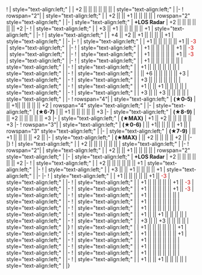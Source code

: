 {{Ship/EquipmentBonuses|Kai Ni C|class=<includeonly>mw-collapsed</includeonly>}}
! {{RedGunHeavy}}{{EquipmentLink|35.6cm Twin Gun Mount (Dazzle Camouflage)}}
| style="text-align:left;" | 
| +2 || || || || || || 
| style="text-align:left;" | 
|-
! rowspan="2"|{{RedGunHeavy}}{{EquipmentLink|35.6cm Triple Gun Mount Kai (Dazzle Camouflage)}}
| style="text-align:left;" | 
| +2 || || +1 || || || || 
| rowspan="2" style="text-align:left;" | 
|-
| style="text-align:left;" | '''+LOS Radar'''
| +2 || || || || || || +2
|-
! {{RedGunHeavy}}{{EquipmentLink|35.6cm Twin Gun Mount Kai}}
| style="text-align:left;" | 
| +3 || +1 || || || || || +1
| style="text-align:left;" | 
|-
! {{RedGunHeavy}}{{EquipmentLink|35.6cm Twin Gun Mount Kai Ni}}
| style="text-align:left;" | 
| +4 || +2 || +1 || || || || +1
| style="text-align:left;" | 
|-
{{Ship/EquipmentBonuses/Header}}
|-
! {{RedGunHeavy}}{{EquipmentLink|16inch Mk.I Triple Gun Mount}}
| style="text-align:left;" | 
| +1 || || || || || +1 || <font color=#CC0000>-3</font>
| style="text-align:left;" | 
|-
! {{RedGunHeavy}}{{EquipmentLink|16inch Mk.I Triple Gun Mount + AFCT Kai}}
| style="text-align:left;" | 
| +1 || || || || || +1 || <font color=#CC0000>-3</font>
| style="text-align:left;" | 
|-
! {{RedGunHeavy}}{{EquipmentLink|16inch Mk.I Triple Gun Mount Kai + FCR Type 284}}
| style="text-align:left;" | 
| +1 || || || || || +1 || <font color=#CC0000>-3</font>
| style="text-align:left;" | 
|-
! {{RedGunHeavy}}{{EquipmentLink|16inch Triple Gun Mount Mk.6 mod.2}}
| style="text-align:left;" |
| +1 || || || || || ||
| style="text-align:left;" | 
|-
! {{RedGunHeavy}}{{EquipmentLink|16inch Triple Gun Mount Mk.6 + GFCS}}
| style="text-align:left;" |
| +1 || || || || || ||
| style="text-align:left;" | 
{{Ship/EquipmentBonuses/Header}}
|-
! {{TorpedoWeapon}}{{EquipmentLink|53cm Twin Torpedo Mount}}
| style="text-align:left;" | 
| || +6 || || || || || +3
| style="text-align:left;" | 
|-
! {{RedAmmo}}{{EquipmentLink|Type 1 Armor Piercing Shell Kai}}
| style="text-align:left;" | 
| +3 || || || || || || 
| style="text-align:left;" | 
|-
! {{GreenAmmo}}{{EquipmentLink|Type 3 Shell}}
| style="text-align:left;" | 
| +1 || || +1 || || || ||
| style="text-align:left;" | 
|-
! {{GreenAmmo}}{{EquipmentLink|Type 3 Shell Kai}}
| style="text-align:left;" | 
| +3 || || +3 || || || ||
| style="text-align:left;" | 
|-
! rowspan="4"|{{Turbine}}{{EquipmentLink|New Model High Temperature High Pressure Boiler}}
| style="text-align:left;" | '''(★0-5)'''
| || +1|| || || || || +2
| rowspan="4" style="text-align:left;" | 
|-
| style="text-align:left;" | '''(★6-7)'''
| || +1 || || || || || +3
|-
| style="text-align:left;" | '''(★8-9)'''
| || +2 || || || || || +3
|-
| style="text-align:left;" | '''(★MAX)'''
| +1 || +2 || || || || || +3
|-
! rowspan="3"|{{ArmorEquipment}}{{EquipmentLink|New Kanhon Design Anti-torpedo Bulge (Large)}}
| style="text-align:left;" | '''(★0-6)'''
| || +1|| || || || +1 ||
| rowspan="3" style="text-align:left;" | 
|-
| style="text-align:left;" | '''(★7-9)'''
| || +1 || || || || +2 ||
|-
| style="text-align:left;" | '''(★MAX)'''
| || +2 || || || || +2 ||
|-
|}
{{Ship/EquipmentBonuses|Kai Ni|class=<includeonly>mw-collapsed</includeonly>}}
! {{RedGunHeavy}}{{EquipmentLink|35.6cm Twin Gun Mount (Dazzle Camouflage)}}
| style="text-align:left;" | 
| +2 || || || || || || 
| style="text-align:left;" | 
|-
! rowspan="2"|{{RedGunHeavy}}{{EquipmentLink|35.6cm Triple Gun Mount Kai (Dazzle Camouflage)}}
| style="text-align:left;" | 
| +2 || || +1 || || || || 
| rowspan="2" style="text-align:left;" | 
|-
| style="text-align:left;" | '''+LOS Radar'''
| +2 || || || || || || +2
|-
! {{RedGunHeavy}}{{EquipmentLink|35.6cm Twin Gun Mount Kai}}
| style="text-align:left;" | 
| +2 || || || || || || +1
| style="text-align:left;" | 
|-
! {{RedGunHeavy}}{{EquipmentLink|35.6cm Twin Gun Mount Kai Ni}}
| style="text-align:left;" | 
| +3 || || +1 || || || || +1
| style="text-align:left;" | 
|-
{{Ship/EquipmentBonuses/Header}}
|-
! {{RedGunHeavy}}{{EquipmentLink|16inch Mk.I Triple Gun Mount}}
| style="text-align:left;" | 
| +1 || || || || || +1 || <font color=#CC0000>-3</font>
| style="text-align:left;" | 
|-
! {{RedGunHeavy}}{{EquipmentLink|16inch Mk.I Triple Gun Mount + AFCT Kai}}
| style="text-align:left;" | 
| +1 || || || || || +1 || <font color=#CC0000>-3</font>
| style="text-align:left;" | 
|-
! {{RedGunHeavy}}{{EquipmentLink|16inch Mk.I Triple Gun Mount Kai + FCR Type 284}}
| style="text-align:left;" | 
| +1 || || || || || +1 || <font color=#CC0000>-3</font>
| style="text-align:left;" | 
|-
! {{RedGunHeavy}}{{EquipmentLink|16inch Triple Gun Mount Mk.6 mod.2}}
| style="text-align:left;" |
| +1 || || || || || ||
| style="text-align:left;" | 
|-
! {{RedGunHeavy}}{{EquipmentLink|16inch Triple Gun Mount Mk.6 + GFCS}}
| style="text-align:left;" |
| +1 || || || || || ||
| style="text-align:left;" | 
{{Ship/EquipmentBonuses/Header}}
|-
! {{RedAmmo}}{{EquipmentLink|Type 1 Armor Piercing Shell Kai}}
| style="text-align:left;" | 
| +1 || || || || || || 
| style="text-align:left;" | 
|-
! {{GreenAmmo}}{{EquipmentLink|Type 3 Shell}}
| style="text-align:left;" | 
| +1 || || +1 || || || ||
| style="text-align:left;" | 
|-
! {{GreenAmmo}}{{EquipmentLink|Type 3 Shell Kai}}
| style="text-align:left;" | 
| +3 || || +3 || || || ||
| style="text-align:left;" | 
|}
{{Ship/EquipmentBonuses|class=<includeonly>mw-collapsed</includeonly>}}
! {{RedGunHeavy}}{{EquipmentLink|35.6cm Twin Gun Mount Kai}}
| style="text-align:left;" | 
| +1 || || || || || || +1
| style="text-align:left;" | 
|-
! {{RedGunHeavy}}{{EquipmentLink|35.6cm Twin Gun Mount Kai Ni}}
| style="text-align:left;" | 
| +1 || || || || || || +1
| style="text-align:left;" | 
|-
! {{RedGunHeavy}}{{EquipmentLink|16inch Triple Gun Mount Mk.6 mod.2}}
| style="text-align:left;" |
| +1 || || || || || ||
| style="text-align:left;" | 
|-
! {{RedGunHeavy}}{{EquipmentLink|16inch Triple Gun Mount Mk.6 + GFCS}}
| style="text-align:left;" |
| +1 || || || || || ||
| style="text-align:left;" | 
|-
! {{RedAmmo}}{{EquipmentLink|Type 1 Armor Piercing Shell Kai}}
| style="text-align:left;" | 
| +1 || || || || || || 
| style="text-align:left;" | 
|-
! {{GreenAmmo}}{{EquipmentLink|Type 3 Shell Kai}}
| style="text-align:left;" | 
| +1 || || +1 || || || ||
| style="text-align:left;" | 
|}